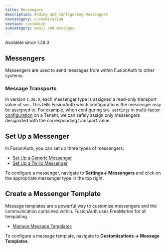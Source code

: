 ```yaml
---
title: Messengers
description: Adding and Configuring Messengers
navcategory: customization
section: customize
subcategory: email and messages
---
```


<Aside type="version">
Available since 1.26.0
</Aside>

## Messengers

Messengers are used to send messages from within FusionAuth to other systems.

### Message Transports
In version `1.26.0`, each messenger type is assigned a read-only transport value of `sms`. This tells FusionAuth which configurations the messenger may be assigned to.  For example, when configuring `SMS settings` in [multi-factor configuration](/docs/lifecycle/authenticate-users/multi-factor-authentication#tenant-set-up) on a Tenant, we can safely assign only messengers designated with the corresponding transport value.

## Set Up a Messenger

In FusionAuth, you can set up three types of messengers:

- [Set Up a Generic Messenger](/docs/customize/email-and-messages/generic-messenger)
- [Set Up a Twilio Messenger](/docs/customize/email-and-messages/twilio-messenger)

To configure a messenger, navigate to <strong>Settings-> Messengers</strong> and click on the appropriate messenger type in the top right.

## Create a Messenger Template

Message templates are a powerful way to customize messengers and the communication contained within. FusionAuth uses FreeMarker for all templating.

- [Manage Message Templates](/docs/customize/email-and-messages/message-templates)

To configure a message template, navigate to <strong>Customizations -> Message Templates</strong>.
